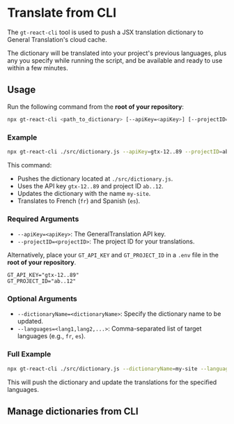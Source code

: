 # Translate from CLI

The `gt-react-cli` tool is used to push a JSX translation dictionary to General Translation's cloud cache.

The dictionary will be translated into your project's previous languages, plus any you specify while running the script, and be available and ready to use within a few minutes.

## Usage

Run the following command from the **root of your repository**:

```bash
npx gt-react-cli <path_to_dictionary> [--apiKey=<apiKey>] [--projectID=<projectID>] [--dictionaryName=<dictionaryName>] [--languages=<lang1,lang2,...>]
```

### Example

```bash
npx gt-react-cli ./src/dictionary.js --apiKey=gtx-12..89 --projectID=ab..12 --dictionaryName=my-site --languages=fr,es
```

This command:
- Pushes the dictionary located at `./src/dictionary.js`.
- Uses the API key `gtx-12..89` and project ID `ab..12`.
- Updates the dictionary with the name `my-site`.
- Translates to French (`fr`) and Spanish (`es`).

### Required Arguments

- `--apiKey=<apiKey>`: The GeneralTranslation API key. 
- `--projectID=<projectID>`: The project ID for your translations.

Alternatively, place your `GT_API_KEY` and `GT_PROJECT_ID` in a `.env` file in the **root of your repository**.

```.env
GT_API_KEY="gtx-12..89"
GT_PROJECT_ID="ab..12"
```

### Optional Arguments

- `--dictionaryName=<dictionaryName>`: Specify the dictionary name to be updated.
- `--languages=<lang1,lang2,...>`: Comma-separated list of target languages (e.g., `fr`, `es`).

### Full Example

```bash
npx gt-react-cli ./src/dictionary.js --dictionaryName=my-site --languages=fr,es
```

This will push the dictionary and update the translations for the specified languages.

## Manage dictionaries from CLI